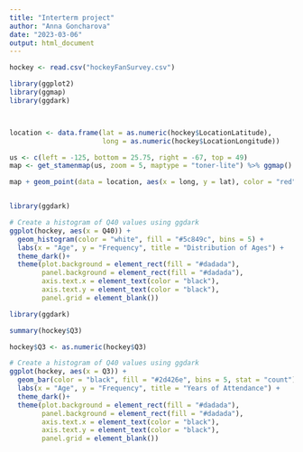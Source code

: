 ---
title: "Interterm project"
author: "Anna Goncharova"
date: "2023-03-06"
output: html_document
---

```{r}
hockey <- read.csv("hockeyFanSurvey.csv")
```


```{r}
library(ggplot2)
library(ggmap)
library(ggdark)



location <- data.frame(lat = as.numeric(hockey$LocationLatitude),
                       long = as.numeric(hockey$LocationLongitude))

us <- c(left = -125, bottom = 25.75, right = -67, top = 49)
map <- get_stamenmap(us, zoom = 5, maptype = "toner-lite") %>% ggmap() 

map + geom_point(data = location, aes(x = long, y = lat), color = "red")



```

```{r}
library(ggdark)

# Create a histogram of Q40 values using ggdark
ggplot(hockey, aes(x = Q40)) +
  geom_histogram(color = "white", fill = "#5c849c", bins = 5) +
  labs(x = "Age", y = "Frequency", title = "Distribution of Ages") +
  theme_dark()+
  theme(plot.background = element_rect(fill = "#dadada"),
        panel.background = element_rect(fill = "#dadada"),
        axis.text.x = element_text(color = "black"),
        axis.text.y = element_text(color = "black"),
        panel.grid = element_blank())
```

```{r}
library(ggdark)

summary(hockey$Q3)

hockey$Q3 <- as.numeric(hockey$Q3)

# Create a histogram of Q40 values using ggdark
ggplot(hockey, aes(x = Q3)) +
  geom_bar(color = "black", fill = "#2d426e", bins = 5, stat = "count") +
  labs(x = "Age", y = "Frequency", title = "Years of Attendance") +
  theme_dark()+
  theme(plot.background = element_rect(fill = "#dadada"),
        panel.background = element_rect(fill = "#dadada"),
        axis.text.x = element_text(color = "black"),
        axis.text.y = element_text(color = "black"),
        panel.grid = element_blank())

```
